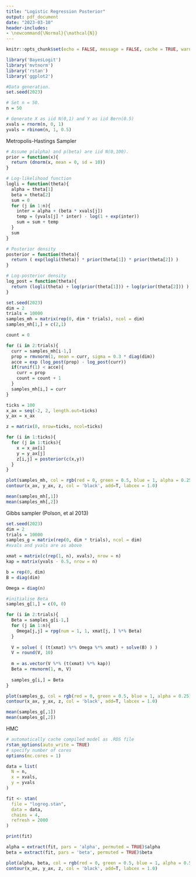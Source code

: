```yaml
---
title: "Logistic Regression Posterior"
output: pdf_document
date: "2023-03-10"
header-includes:
- \newcommand{\Normal}{\mathcal{N}}
---
```



```r
knitr::opts_chunk$set(echo = FALSE, message = FALSE, cache = TRUE, warning = FALSE, fig.align = 'center')

library('BayesLogit')
library('mvtnorm')
library('rstan')
library('ggplot2')
```


```r
#Data generation.
set.seed(2023)

# Set n = 50.
n = 50

# Generate X as iid N(0,1) and Y as iid Bern(0.5)
xvals = rnorm(n, 0, 1)
yvals = rbinom(n, 1, 0.5)
```


Metropolis-Hastings Sampler

```r
# Assume p(alpha) and p(beta) are iid N(0,100).
prior = function(x){
  return (dnorm(x, mean = 0, sd = 10))
}

# Log-likelihood function
logli = function(theta){
  alpha = theta[1]
  beta = theta[2]
  sum = 0
  for (j in 1:n){
    inter = alpha + (beta * xvals[j])
    temp = (yvals[j] * inter) - log(1 + exp(inter))
    sum = sum + temp
  }
  sum
}

# Posterior density
posterior = function(theta){
  return ( exp(logli(theta)) * prior(theta[1]) * prior(theta[2]) )
}

# Log-posterior density
log_post = function(theta){
  return (logli(theta) + log(prior(theta[1])) + log(prior(theta[2])) ) 
}
```

```r
set.seed(2023)
dim = 2
trials = 10000
samples_mh = matrix(rep(0, dim * trials), ncol = dim)
samples_mh[1,] = c(2,1)

count = 0

for (i in 2:trials){
  curr = samples_mh[i-1,]
  prop = rmvnorm(1, mean = curr, sigma = 0.3 * diag(dim))
  acce = exp (log_post(prop) - log_post(curr))
  if(runif(1) < acce){
    curr = prop
    count = count + 1
  }
  samples_mh[i,] = curr
}
```


```r
ticks = 100
x_ax = seq(-2, 2, length.out=ticks)
y_ax = x_ax

z = matrix(0, nrow=ticks, ncol=ticks)

for (i in 1:ticks){
  for (j in 1:ticks){
    x = x_ax[i]
    y = y_ax[j]
    z[i,j] = posterior(c(x,y))
  }
}
```


```r
plot(samples_mh, col = rgb(red = 0, green = 0.5, blue = 1, alpha = 0.25), xlab = 'alpha', ylab = 'beta', main = 'Logistic Regression Posterior, Metropolis-Hastings')
contour(x_ax, y_ax, z, col = 'black', add=T, labcex = 1.0)

mean(samples_mh[,1])
mean(samples_mh[,2])
```

\newpage

Gibbs sampler (Polson, et al 2013)

```r
set.seed(2023)
dim = 2
trials = 10000
samples_g = matrix(rep(0, dim * trials), ncol = dim)
#xvals and yvals are as above

xmat = matrix(c(rep(1, n), xvals), nrow = n)
kap = matrix(yvals - 0.5, nrow = n)

b = rep(0, dim)
B = diag(dim)

Omega = diag(n)

#initialise Beta
samples_g[1,] = c(0, 0)

for (i in 2:trials){
  Beta = samples_g[i-1,]
  for (j in 1:n){
    Omega[j,j] = rpg(num = 1, 1, xmat[j, ] %*% Beta)
  }
  
  V = solve( ( (t(xmat) %*% Omega %*% xmat) + solve(B) ) )
  V = round(V, 10)
  
  m = as.vector(V %*% (t(xmat) %*% kap))
  Beta = rmvnorm(1, m, V)
  
  samples_g[i,] = Beta
}
```

```r
plot(samples_g, col = rgb(red = 0, green = 0.5, blue = 1, alpha = 0.25), xlab = 'alpha', ylab = 'beta', main = 'Logistic Regression Posterior, Gibbs')
contour(x_ax, y_ax, z, col = 'black', add=T, labcex = 1.0)

mean(samples_g[,1])
mean(samples_g[,2])
```


\newpage
HMC


```r
# automatically cache compiled model as .RDS file
rstan_options(auto_write = TRUE)
# specify number of cores
options(mc.cores = 1)

data = list(
  N = n,
  x = xvals,
  y = yvals
)

fit <- stan(
  file = "logreg.stan",
  data = data,
  chains = 4,
  refresh = 2000
)

```

```r
print(fit)
```


```r
alpha = extract(fit, pars = 'alpha', permuted = TRUE)$alpha
beta = extract(fit, pars = 'beta', permuted = TRUE)$beta
```

```r
plot(alpha, beta, col = rgb(red = 0, green = 0.5, blue = 1, alpha = 0.5), main = 'Logistic Regression Posterior, Hamiltonian MC')
contour(x_ax, y_ax, z, col = 'black', add=T, labcex = 1.0)
```